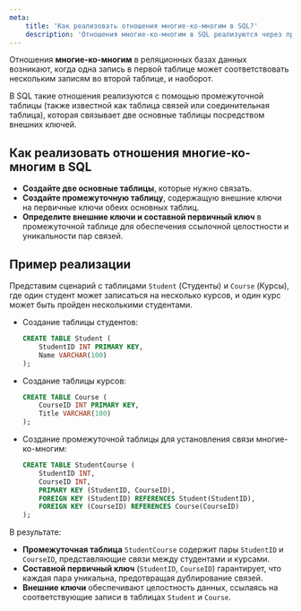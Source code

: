 ```yaml
---
meta:
    title: 'Как реализовать отношения многие-ко-многим в SQL?'
    description: 'Отношения многие-ко-многим в SQL реализуются через промежуточную таблицу с внешними ключами. Узнайте, как создать связи между таблицами с примерами.'
---
```


Отношения **многие-ко-многим** в реляционных базах данных возникают,
когда одна запись в первой таблице может соответствовать нескольким записям во второй таблице, и наоборот.

В SQL такие отношения реализуются с помощью промежуточной таблицы (также известной как таблица связей или соединительная таблица),
которая связывает две основные таблицы посредством внешних ключей.

## Как реализовать отношения многие-ко-многим в SQL

-   **Создайте две основные таблицы**, которые нужно связать.
-   **Создайте промежуточную таблицу**, содержащую внешние ключи на первичные ключи обеих основных таблиц.
-   **Определите внешние ключи и составной первичный ключ** в промежуточной таблице для обеспечения ссылочной целостности и уникальности пар связей.

## Пример реализации

Представим сценарий с таблицами `Student` (Студенты) и `Course` (Курсы),
где один студент может записаться на несколько курсов,
и один курс может быть пройден несколькими студентами.

-   Создание таблицы студентов:
    ```sql
    CREATE TABLE Student (
        StudentID INT PRIMARY KEY,
        Name VARCHAR(100)
    );
    ```
-   Создание таблицы курсов:
    ```sql
    CREATE TABLE Course (
        CourseID INT PRIMARY KEY,
        Title VARCHAR(100)
    );
    ```
-   Создание промежуточной таблицы для установления связи многие-ко-многим:
    ```sql
    CREATE TABLE StudentCourse (
        StudentID INT,
        CourseID INT,
        PRIMARY KEY (StudentID, CourseID),
        FOREIGN KEY (StudentID) REFERENCES Student(StudentID),
        FOREIGN KEY (CourseID) REFERENCES Course(CourseID)
    );
    ```

В результате:

-   **Промежуточная таблица** `StudentCourse` содержит пары `StudentID` и `CourseID`, представляющие связи между студентами и курсами.
-   **Составной первичный ключ** (`StudentID`, `CourseID`) гарантирует, что каждая пара уникальна, предотвращая дублирование связей.
-   **Внешние ключи** обеспечивают целостность данных, ссылаясь на соответствующие записи в таблицах `Student` и `Course`.
